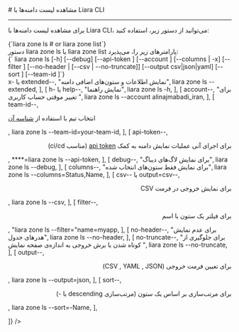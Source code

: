 

<Layout>
<Head>
<title>مستندات مشاهده لیست دامنه‌ها با Liara CLI - لیارا</title>
<meta property="og:title" content="مستندات خدمات رایانش ابری لیارا" />
<meta property="og:description" content="مستندات مربوط به نحوه مشاهده لیست دامنه‌ها در رابط کاربری خط فرمان لیارا"  />
<meta property="og:image" content="https://media.liara.ir/logos/liara-poster.jpg" />
</Head>
# مشاهده لیست دامنه‌ها با Liara CLI
<hr className="mb-2" />

برای 
مشاهده لیست دامنه‌ها با Liara CLI،
می‌توانید از دستور زیر، استفاده کنید: 

<div className="h-2" />
<div dir="ltr">
<Highlight className='bash'>
{`liara zone ls # or liara zone list`}
</Highlight>
</div>
<div className="h-2" />

<Asciinema id="list-domains-using-cli" />


<Section id="command-parameters" title="پارامترهای دستور" />
دستور <Important>liara zone ls</Important> یا <Important>liara zone list</Important> پارامترهای زیر را، می‌پذیرد:


<div className="h-2" />
<div dir="ltr">
<Highlight className='bash'>
{` liara zone ls [-h] [--debug] [--api-token <value>] [--account <value>] [--columns
    <value> | -x] [--filter <value>] [--no-header | [--csv | --no-truncate]] [--output csv|json|yaml] [--sort
    <value>] [--team-id <value>]`}
</Highlight>
</div>

<Table headers={[
  "پارامتر",
  "توضیحات",
  "مثال",
]} data={[
  [
    <Important>x- یا extended--</Important>,
    "نمایش اطلاعات و ستون‌های اضافی دامنه",
    <Important>liara zone ls --extended</Important>,
  ],
  [
    <Important>h- یا help--</Important>,
    "نمایش راهنما",
    <Important>liara zone ls -h</Important>,
  ],
  [
    <Important>account--</Important>,
    "برای تغییر موقتی حساب کاربری ",
    <Important>liara zone ls --account alinajmabadi_iran</Important>,
  ],
   [
    <Important>team-id--</Important>,
    <p>انتخاب تیم با استفاده از <a href="/references/api/about/#team-id" className="text-[#2196f3]">شناسه آن</a></p>,
    <Important>liara zone ls --team-id=your-team-id</Important>,
  ],
  [
    <Important>api-token--</Important>,
    <div dir="rtl">
    <p> برای اجرای آنی عملیات نمایش دامنه به کمک <a href="/references/api/about" className="text-[#2196f3] ">api token</a> (مناسب ci/cd)</p>
    </div>,
    <Important>****=liara zone ls --api-token</Important>,
  ],
  [
    <Important>debug--</Important>,
    "برای نمایش لاگ‌های دیباگ",
    <Important>liara zone ls --debug</Important>,
  ],
  [
    <Important>columns--</Important>,
    "برای نمایش فقط ستون‌های انتخاب شده",
    <Important>liara zone ls --columns=Status,Name</Important>,
  ],
  [
    <Important>csv-- یا output=csv--</Important>,
    <div dir="rtl">
    <p>برای نمایش خروجی در فرمت CSV</p>
    </div>,
    <Important>liara zone ls --csv</Important>,
  ],
  [
    <Important>filter--</Important>,
    <div dir="rtl">
    <p>برای فیلتر یک ستون با اسم</p>
    </div>,
    <Important>"liara zone ls --filter="name=myapp</Important>,
  ],
  [
    <Important>no-header--</Important>,
    "برای عدم نمایش هدرهای جدول",
    <Important>liara zone ls  --no-header</Important>,
  ],
  [
    <Important>no-truncate--</Important>,
    "برای جلوگیری از کوتاه شدن یا برش خروجی به اندازه‌ی صفحه نمایش ",
    <Important>liara zone ls  --no-truncate</Important>,
  ],
  [
    <Important>output--</Important>,
        <div dir="rtl">
    <p>برای تعیین فرمت خروجی (CSV , YAML , JSON)</p>
    </div>,
    <Important>liara zone ls  --output=json</Important>,
  ],
  [
    <Important>sort--</Important>,
        <div dir="rtl">
    <p>برای مرتب‌سازی بر اساس یک ستون (مرتب‌سازی descending با -)</p>
    </div>,
    <Important>liara zone ls --sort=-Name</Important>,
  ],
  
]} />
<div className="h-3" />


</Layout>
